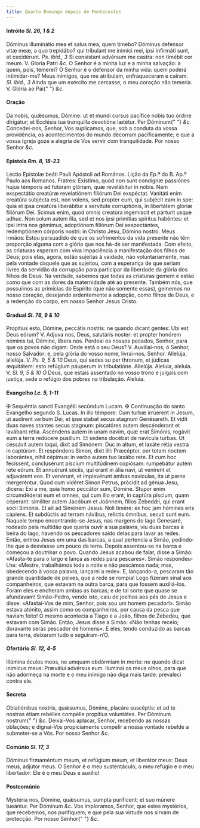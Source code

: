 ```yaml
---
title: Quarto Domingo depois de Pentecostes
---
```


<h4 class="text-center">
  Intróito <em>Sl. 26, 1 & 2</em>
</h4>
<div class="grid grid-cols-2 gap-5">
  <span class="text-justify">
    Dóminus illuminátio mea et salus mea, quem timebo? Dóminus defensor vitæ
    meæ, a quo trepidábo? qui tríbulant me inimíci mei, ipsi infirmáti sunt, et
    cecidérunt. <em>Ps. ibid., 3</em> Si consístant advérsum me castra: non
    timébit cor meum. V. Gloria Patri <em>&c.</em>
  </span>
  <span class="text-justify">
    O Senhor é a minha luz e a minha salvação: a quem, pois, temerei? O Senhor é
    o defensor da minha vida: quem poderá intimidar-me? Meus inimigos, que me
    atribulam, enfraqueceram e caíram. <em>Sl. ibid., 3</em> Ainda que um
    exército me cercasse, o meu coração não temeria. V. Glória ao Pai{" "}
    <em>&c.</em>
  </span>
</div>

<h4 class="text-center">Oração</h4>
<div class="grid grid-cols-2 gap-5">
  <span class="text-justify">
    Da nobis, quǽsumus, Dómine: ut et mundi cursus pacífice nobis tuo órdine
    dirigátur; et Ecclésia tua tranquílla devotióne lætétur. Per Dóminum{" "}
    <em>&c.</em>
  </span>
  <span class="text-justify">
    Concedei-nos, Senhor, Vos suplicamos, que, sob a conduta da vossa
    providência, os acontecimentos do mundo decorram pacificamente; e que a
    vossa Igreja goze a alegria de Vos servir com tranquilidade. Por nosso
    Senhor <em>&c.</em>
  </span>
</div>

<h4 class="text-center">
  Epístola <em>Rm. 8, 18-23</em>
</h4>
<div class="grid grid-cols-2 gap-5">
  <span class="text-justify">
    Léctio Epístolæ beáti Pauli Apóstoli ad Romános.
  </span>
  <span class="text-justify">Lição da Ep.ª do B. Ap.º Paulo aos Romanos.</span>
  <span class="text-justify">
    Fratres: Exístimo, quod non sunt condígnæ passiónes hujus témporis ad
    futúram glóriam, quæ revelábitur in nobis. Nam exspectátio creatúræ
    revelatiónem filiórum Dei exspéctat. Vanitáti enim creatúra subjécta est,
    non volens, sed propter eum, qui subjécit eam in spe: quia et ipsa creatúra
    liberábitur a servitúte corruptiónis, in libertátem glóriæ filiórum Dei.
    Scimus enim, quod omnis creatúra ingemíscit et párturit usque adhuc. Non
    solum autem illa, sed et nos ipsi primítias spíritus habéntes: et ipsi intra
    nos gémimus, adoptiónem filiórum Dei exspectántes, redemptiónem córporis
    nostri: in Christo Jesu, Dómino nostro.
  </span>
  <span class="text-justify">
    Meus irmãos: Estou persuadido de que os sofrimentos da vida presente não têm
    proporção alguma com a glória que nos há-de ser manifestada. Com efeito, as
    criaturas esperam com viva impaciência a manifestação dos filhos de Deus;
    pois elas, agora, estão sujeitas à vaidade, não voluntariamente, mas pela
    vontade daquele que as sujeitou, com a esperança de que seriam livres da
    servidão da corrupção para participar da liberdade da glória dos filhos de
    Deus. Na verdade, sabemos que todas as criaturas gemem e estão como que com
    as dores da maternidade até ao presente. Também nós, que possuímos as
    primícias do Espírito (que não somente essas), gememos no nosso coração,
    desejando ardentemente a adopção, como filhos de Deus, e a redenção do
    corpo, em nosso Senhor Jesus Cristo.
  </span>
</div>

<h4 class="text-center">
  Gradual <em>Sl. 78, 9 & 10</em>
</h4>
<div class="grid grid-cols-2 gap-5">
  <span class="text-justify">
    Propítius esto, Dómine, peccátis nostris: ne quando dicant gentes: Ubi est
    Deus eórum? V. Adjuva nos, Deus, salutáris noster: et propter honórem
    nóminis tui, Dómine, líbera nos.
  </span>
  <span class="text-justify">
    Perdoai os nossos pecados, Senhor, para que os povos não digam: Onde está o
    seu Deus? V. Auxiliai-nos, ó Senhor, nosso Salvador: e, pela glória do vosso
    nome, livrai-nos, Senhor.
  </span>
  <span class="text-justify">
    Allelúja, allelúja. V. <em>Ps. 9, 5 & 10</em> Deus, qui sedes su per
    thronum, et júdicas æquitátem: esto refúgium páuperum in tribulatióne.
    Allelúja.
  </span>
  <span class="text-justify">
    Aleluia, aleluia. V. <em>Sl. 9, 5 & 10 Ó</em> Deus, que estais assentado no
    vosso trono e julgais com justiça, sede o refúgio dos pobres na tribulação.
    Aleluia.
  </span>
</div>

<h4 class="text-center">
  Evangelho <em>Lc. 5, 1-11</em>
</h4>
<div class="grid grid-cols-2 gap-5">
  <span class="text-justify">
    <span class="text-red-500">&#10016;</span> Sequéntia sancti Evangélii
    secúndum Lucam.
  </span>
  <span class="text-justify">
    <span class="text-red-500">&#10016;</span> Continuação do santo Evangelho
    segundo S. Lucas.
  </span>
  <span class="text-justify">
    In illo témpore: Cum turbæ irrúerent in Jesum, ut audírent verbum Dei, et
    ipse stabat secus stagnum Genésareth. Et vidit duas naves stantes secus
    stagnum: piscatóres autem descénderant et lavábant rétia. Ascéndens autem in
    unam navim, quæ erat Simónis, rogávit eum a terra redúcere pusíllum. Et
    sedens docébat de navícula turbas. Ut cessávit autem loqui, dixit ad
    Simónem: Duc in altum, et laxáte rétia vestra in captúram. Et respóndens
    Simon, dixit illi: Præcéptor, per totam noctem laborántes, nihil cépimus: in
    verbo autem tuo laxábo rete. Et cum hoc fecíssent, conclusérunt píscium
    multitúdinem copiósam: rumpebátur autem rete eórum. Et annuérunt sóciis, qui
    erant in ália navi, ut venírent et adjuvárent eos. Et venérunt, et
    implevérunt ambas navículas, ita ut pæne mergeréntur. Quod cum vidéret Simon
    Petrus, prócidit ad génua Jesu, dicens: Exi a me, quia homo peccátor sum,
    Dómine. Stupor enim circumdéderat eum et omnes, qui cum illo erant, in
    captúra píscium, quam céperant: simíliter autem Jacóbum et Joánnem, fílios
    Zebedǽi, qui erant sócii Simónis. Et ait ad Simónem Jesus: Noli timére: ex
    hoc jam hómines eris cápiens. Et subdúctis ad terram návibus, relictis
    ómnibus, secuti sunt eum.
  </span>
  <span class="text-justify">
    Naquele tempo encontrando-se Jesus, nas margens do lago Genesaré, rodeado
    pela multidão que queria ouvir a sua palavra, viu duas barcas à beira do
    lago, havendo os pescadores saído delas para lavar as redes. Então, entrou
    Jesus em uma das barcas, a qual pertencia a Simão, pedindo-lhe que a
    desviasse um pouco da terra. Depois assentou-se na barca e começou a
    doutrinar o povo. Quando Jesus acabou de falar, disse a Simão: «Afasta-te
    para o largo e lança as redes para pescares». Simão respondeu-Lhe: «Mestre,
    trabalhámos toda a noite e não pescámos nada; mas, obedecendo à vossa
    palavra, lançarei a rede». E, lançando-a, pescaram tão grande quantidade de
    peixes, que a rede se rompia! Logo fizeram sinal aos companheiros, que
    estavam na outra barca, para que fossem auxiliá-los. Foram eles e encheram
    ambas as barcas; e de tal sorte que quase se afundavam! Simão-Pedro, vendo
    isto, caiu de joelhos aos pés de Jesus e disse: «Afastai-Vos de mim, Senhor,
    pois sou um homem pecador!». Simão estava atónito, assim como os
    companheiros, por causa da pesca que haviam feito! O mesmo acontecia a Tiago
    e a João, filhos de Zebedeu, que estavam com Simão. Então, Jesus disse a
    Simão: «Não tenhas receio; doravante serás pescador de homens». E eles,
    tendo conduzido as barcas para terra, deixaram tudo e seguiram-n’O.
  </span>
</div>

<h4 class="text-center">
  Ofertório <em>Sl. 12, 4-5</em>
</h4>
<div class="grid grid-cols-2 gap-5">
  <span class="text-justify">
    Illúmina óculos meos, ne umquam obdórmiam in morte: ne quando dicat inimícus
    meus: Præválui advérsus eum.
  </span>
  <span class="text-justify">
    Iluminai os meus olhos, para que não adormeça na morte e o meu inimigo não
    diga mais tarde: prevaleci contra ele.
  </span>
</div>

<h4 class="text-center">Secreta</h4>
<div class="grid grid-cols-2 gap-5">
  <span class="text-justify">
    Oblatiónibus nostris, quǽsumus, Dómine, placáre suscéptis: et ad te nostras
    étiam rebélles compélle propítius voluntátes. Per Dóminum nostrum{" "}
    <em>&c.</em>
  </span>
  <span class="text-justify">
    Deixai-Vos aplacar, Senhor, recebendo as nossas oblações; e dignai-Vos
    propiciamente compelir a nossa vontade rebelde a submeter-se a Vós. Por
    nosso Senhor <em>&c.</em>
  </span>
</div>

<h4 class="text-center">
  Comúnio <em>Sl. 17, 3</em>
</h4>
<div class="grid grid-cols-2 gap-5">
  <span class="text-justify">
    Dóminus firmaméntum meum, et refúgium meum, et liberátor meus: Deus meus,
    adjútor meus.
  </span>
  <span class="text-justify">
    O Senhor é o meu sustentáculo, o meu refúgio e o meu libertador: Ele é o meu
    Deus e auxílio!
  </span>
</div>

<h4 class="text-center">Postcomúnio</h4>
<div class="grid grid-cols-2 gap-5">
  <span class="text-justify">
    Mystéria nos, Dómine, quǽsumus, sumpta puríficent: et suo múnere tueántur.
    Per Dóminum <em>&c.</em>
  </span>
  <span class="text-justify">
    Vos imploramos, Senhor, que estes mystérios, que recebemos, nos purifiquem;
    e que pela sua virtude nos sirvam de protecção. Por nosso Senhor{" "}
    <em>&c.</em>
  </span>
</div>
